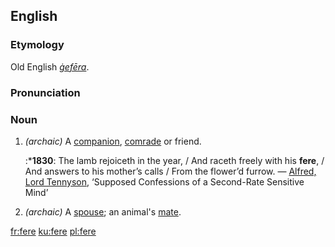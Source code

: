 ==English==
===Etymology===
Old English ''[[gefera|ġefēra]]''.

===Pronunciation===
{{IPA|/fɪə/}}

===Noun===
{{en-noun}}

# ''(archaic)'' A [[companion]], [[comrade]] or friend.
#:*'''1830''': The lamb rejoiceth in the year, / And raceth freely with his '''fere''', / And answers to his mother’s calls / From the flower’d furrow. — [[w:Alfred_Tennyson%2C_1st_Baron_Tennyson|Alfred, Lord Tennyson]], ‘Supposed Confessions of a Second-Rate Sensitive Mind’
# ''(archaic)'' A [[spouse]]; an animal's [[mate]].

[[fr:fere]]
[[ku:fere]]
[[pl:fere]]